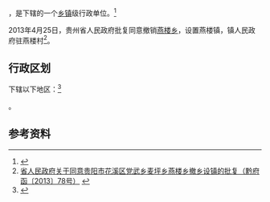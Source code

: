 {{中国乡级行政区|52/01/11/210/000}}

'''{{PAGENAMEBASE}}'''，是{{PRC admin/fullname|52/01/11/210/000|3}}下辖的一个[[乡镇|乡镇]]级行政单位。<ref>{{PRC admin/ref sgc|{{PRC admin/parent|52/01/11/210/000}}}}</ref>

2013年4月25日，贵州省人民政府批复同意撤销[[燕楼乡|燕楼乡]]，设置燕楼镇，镇人民政府驻燕楼村<ref>[http://www.gzgov.gov.cn/xxgk/jbxxgk/fgwj/zfwj/qfh/201507/t20150703_298083.html 省人民政府关于同意贵阳市花溪区党武乡麦坪乡燕楼乡撤乡设镇的批复（黔府函〔2013〕78号）] {{webarchive|url=https://web.archive.org/web/20170903033632/http://www.gzgov.gov.cn/xxgk/jbxxgk/fgwj/zfwj/qfh/201507/t20150703_298083.html |date=2017-09-03 }}</ref>。

== 行政区划 ==

{{PAGENAMEBASE}}下辖以下地区：<ref>{{PRC admin/ref sgc|52/01/11/210/000}}</ref>

{{PRC admin/children|52/01/11/210/000}}。

== 参考资料 ==

{{reflist}}

{{行政区划小作品}}
{{PRC admin/navcat|52/01/11/210/000}}
